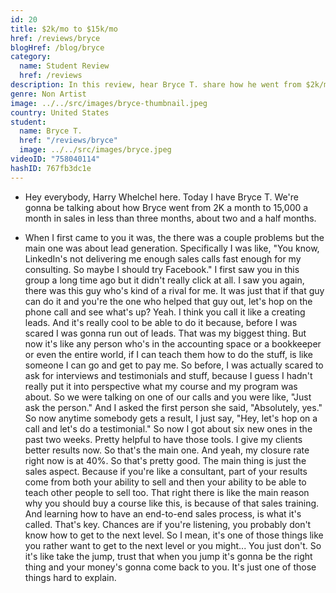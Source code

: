 ```yaml
---
id: 20
title: $2k/mo to $15k/mo
href: /reviews/bryce
blogHref: /blog/bryce
category:
  name: Student Review
  href: /reviews
description: In this review, hear Bryce T. share how he went from $2k/mo to $15k/mo in just over 2 months helping accountants and bookkeepers grow their practices.
genre: Non Artist
image: ../../src/images/bryce-thumbnail.jpeg
country: United States
student:
  name: Bryce T.
  href: "/reviews/bryce"
  image: ../../src/images/bryce.jpeg
videoID: "758040114"
hashID: 767fb3dc1e
---
```


- Hey everybody, Harry Whelchel here. Today I have Bryce T. We're gonna be talking about how Bryce went from 2K a month to 15,000 a month in sales in less than three months, about two and a half months.

- When I first came to you it was, the there was a couple problems but the main one was about lead generation. Specifically I was like, "You know, LinkedIn's not delivering me enough sales calls fast enough for my consulting. So maybe I should try Facebook." I first saw you in this group a long time ago but it didn't really click at all. I saw you again, there was this guy who's kind of a rival for me. It was just that if that guy can do it and you're the one who helped that guy out, let's hop on the phone call and see what's up? Yeah. I think you call it like a creating leads. And it's really cool to be able to do it because, before I was scared I was gonna run out of leads. That was my biggest thing. But now it's like any person who's in the accounting space or a bookkeeper or even the entire world, if I can teach them how to do the stuff, is like someone I can go and get to pay me. So before, I was actually scared to ask for interviews and testimonials and stuff, because I guess I hadn't really put it into perspective what my course and my program was about. So we were talking on one of our calls and you were like, "Just ask the person." And I asked the first person she said, "Absolutely, yes." So now anytime somebody gets a result, I just say, "Hey, let's hop on a call and let's do a testimonial." So now I got about six new ones in the past two weeks. Pretty helpful to have those tools. I give my clients better results now. So that's the main one. And yeah, my closure rate right now is at 40%. So that's pretty good. The main thing is just the sales aspect. Because if you're like a consultant, part of your results come from both your ability to sell and then your ability to be able to teach other people to sell too. That right there is like the main reason why you should buy a course like this, is because of that sales training. And learning how to have an end-to-end sales process, is what it's called. That's key. Chances are if you're listening, you probably don't know how to get to the next level. So I mean, it's one of those things like you rather want to get to the next level or you might... You just don't. So it's like take the jump, trust that when you jump it's gonna be the right thing and your money's gonna come back to you. It's just one of those things hard to explain.
